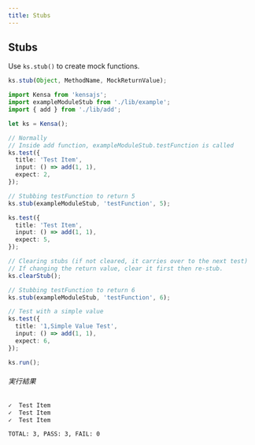 ```yaml
---
title: Stubs
---
```


## Stubs

Use `ks.stub()` to create mock functions.

```typescript
ks.stub(Object, MethodName, MockReturnValue);
```

```typescript
import Kensa from 'kensajs';
import exampleModuleStub from './lib/example';
import { add } from './lib/add';

let ks = Kensa();

// Normally
// Inside add function, exampleModuleStub.testFunction is called
ks.test({
  title: 'Test Item',
  input: () => add(1, 1),
  expect: 2,
});

// Stubbing testFunction to return 5
ks.stub(exampleModuleStub, 'testFunction', 5);

ks.test({
  title: 'Test Item',
  input: () => add(1, 1),
  expect: 5,
});

// Clearing stubs (if not cleared, it carries over to the next test)
// If changing the return value, clear it first then re-stub.
ks.clearStub();

// Stubbing testFunction to return 6
ks.stub(exampleModuleStub, 'testFunction', 6);

// Test with a simple value
ks.test({
  title: '1,Simple Value Test',
  input: () => add(1, 1),
  expect: 6,
});

ks.run();
```

###### 実行結果
```bash
✓  Test Item
✓  Test Item
✓  Test Item

TOTAL: 3, PASS: 3, FAIL: 0
```